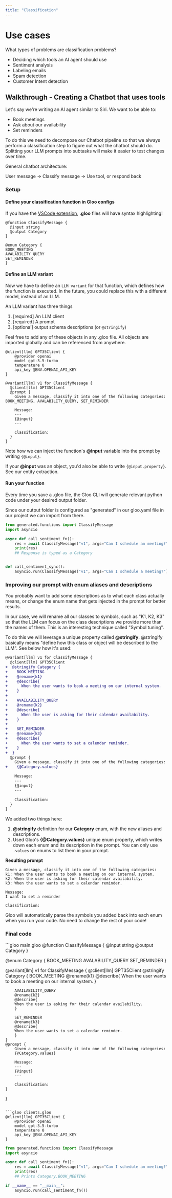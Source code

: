 ```yaml
---
title: "Classification"
---
```


# Use cases

What types of problems are classification problems?

- Deciding which tools an AI agent should use
- Sentiment analysis
- Labeling emails
- Spam detection
- Customer Intent detection

## Walkthrough - Creating a Chatbot that uses tools

Let's say we're writing an AI agent similar to Siri. We want to be able to:

- Book meetings
- Ask about our availability
- Set reminders

To do this we need to decompose our Chatbot pipeline so that we always perform a classification step
to figure out what the chatbot should do. Splitting your LLM prompts into subtasks will make it easier to test changes over time.

General chatbot architecture:

User message -> Classify message -> Use tool, or respond back

### Setup

#### Define your classification function in Gloo configs

<Info>If you have the [VSCode extension](/mdx/installation#gloo-extension), **.gloo** files will have syntax highlighting!</Info>
``` gloo main.gloo
@function ClassifyMessage {
  @input string
  @output Category
}

@enum Category {
BOOK_MEETING
AVALABILITY_QUERY
SET_REMINDER
}

````

#### Define an LLM variant
Now we have to define an `LLM variant` for that function, which defines how the function is executed.
In the future, you could replace this with a different model, instead of an LLM.

An LLM variant has three things
1. [required] An LLM client
2. [required] A prompt
3. [optional] output schema descriptions (or `@stringify`)

<Tip>Feel free to add any of these objects in any .gloo file. All objects are imported globally and can be referenced from anywhere.</Tip>

```gloo main.gloo
@client[llm] GPT35Client {
    @provider openai
    model gpt-3.5-turbo
    temperature 0
    api_key @ENV.OPENAI_API_KEY
}

@variant[llm] v1 for ClassifyMessage {
  @client[llm] GPT35Client
  @prompt {
    Given a message, classify it into one of the following categories: BOOK_MEETING, AVALABILITY_QUERY, SET_REMINDER

    Message:
    ---
    {@input}
    ---

    Classification:
  }
}

````

Note how we can inject the function's **@input** variable into the prompt by writing `{@input}`.

<Tip>If your **@input** was an object, you'd also be able to write `{@input.property}`. See our entity extraction.</Tip>

#### Run your function

Every time you save a .gloo file, the Gloo CLI will generate relevant python code under your desired output folder.

Since our output folder is configured as "generated" in our gloo.yaml file in our project we can import from there.

```python app/pipeline.py
from generated.functions import ClassifyMessage
import asyncio

async def call_sentiment_fn():
    res = await ClassifyMessage("v1", args="Can I schedule an meeting?")
    print(res)
    ## Response is typed as a Category


def call_sentiment_sync():
    asyncio.run(ClassifyMessage("v1", args="Can I schedule a meeting?"))

```

### Improving our prompt with enum aliases and descriptions

You probably want to add some descriptions as to what each class actually means, or change the enum name that gets injected in the prompt for better results.

In our case, we will rename all our classes to symbols, such as "K1, K2, K3" so that the LLM can focus on the class descriptions we provide more than the names of them. This is an interesting technique called "Symbol tuning".

To do this we will leverage a unique property called **@stringify**. @stringify basically means "define how this class or object will be described to the LLM".
See below how it's used:

```diff main.gloo
@variant[llm] v1 for ClassifyMessage {
  @client[llm] GPT35Client
+  @stringify Category {
+    BOOK_MEETING
+    @rename{k1}
+    @describe{
+      When the user wants to book a meeting on our internal system.
+    }
+
+    AVAILABILITY_QUERY
+    @rename{k2}
+    @describe{
+      When the user is asking for their calendar availability.
+    }
+
+    SET_REMINDER
+    @rename{k3}
+    @describe{
+      When the user wants to set a calendar reminder.
+    }
+  }
  @prompt {
    Given a message, classify it into one of the following categories:
+    {@Category.values}

    Message:
    ---
    {@input}
    ---

    Classification:
  }
}
```

We added two things here:

1. **@stringify** definition for our **Category** enum, with the new aliases and descriptions.
2. Used Gloo's **\{@Category.values\}** unique enum property, which writes down each enum and its description in the prompt. You can only use `.values` on enums to list them in your prompt.

**Resulting prompt**

```
Given a message, classify it into one of the following categories:
k1: When the user wants to book a meeting on our internal system.
k2: When the user is asking for their calendar availability.
k3: When the user wants to set a calendar reminder.

Message:
I want to set a reminder

Classification:
```

<Tip>
  Gloo will automatically parse the symbols you added back into each enum when
  you run your code. No need to change the rest of your code!
</Tip>

### Final code

<CodeGroup>
```gloo main.gloo
@function ClassifyMessage {
  @input string
  @output Category
}

@enum Category {
BOOK_MEETING
AVALABILITY_QUERY
SET_REMINDER
}

@variant[llm] v1 for ClassifyMessage {
@client[llm] GPT35Client
@stringify Category {
BOOK_MEETING
@rename{k1}
@describe{
When the user wants to book a meeting on our internal system.
}

        AVAILABILITY_QUERY
        @rename{k2}
        @describe{
        When the user is asking for their calendar availability.
        }

        SET_REMINDER
        @rename{k3}
        @describe{
        When the user wants to set a calendar reminder.
        }
    }
    @prompt {
        Given a message, classify it into one of the following categories:
        {@Category.values}

        Message:
        ---
        {@input}
        ---

        Classification:
    }

}

````

```gloo clients.gloo
@client[llm] GPT35Client {
    @provider openai
    model gpt-3.5-turbo
    temperature 0
    api_key @ENV.OPENAI_API_KEY
}
````

```python app/pipeline.py
from generated.functions import ClassifyMessage
import asyncio

async def call_sentiment_fn():
    res = await ClassifyMessage("v1", args="Can I schedule an meeting?")
    print(res)
    ## Prints Category.BOOK_MEETING

if __name__ == "__main__":
    asyncio.run(call_sentiment_fn())
```

</CodeGroup>
